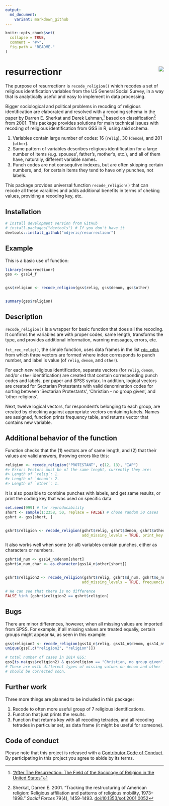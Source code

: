 ```yaml
---
output:
  md_document:
    variant: markdown_github
---
```


<!-- README.md is generated from README.Rmd. Please edit that file -->

```r
knitr::opts_chunk$set(
  collapse = TRUE,
  comment = "#>",
  fig.path = "README-"
)
```

# resurrectionr <img src="man/figures/logo.png" align="right" />

The purpose of resurrectionr is `recode_religion()` which recodes a set of religious identification variables from the US General Social Survey, in a way that is analytically useful and easy to implement in data processing.    

Bigger sociological and political problems in recoding of religious identification are elaborated and resolved with a recoding schema in the paper by Darren E. Sherkat and Derek Lehman,[^1] based on classification[^2] from 2001. This package provides solutions for main technical issues with recoding of religious identification from GSS in R, using said schema.    

  1. Variables contain large number of codes: 16 (`relig`), 30 (`denom`), and 201 (`other`).    
  2. Same pattern of variables describes religious identification for a large number of items (e.g. spouses', father's, mother's, etc.), and all of them have, naturally, different variable names.    
  3. Punch codes are not consequtive indexes, but are often skipping certain numbers, and, for certain items they tend to have only punches, not labels.    

This package provides universal function `recode_religion()` that can recode all these varaibles and adds additional benefits in terms of cheking values, providing a recoding key, etc.

## Installation

```r
# Install development version from GitHub
# install.packages("devtools") # If you don't have it
devtools::install_github("mdjeric/resurrectionr")
```


## Example

This is a basic use of function:

```r
library(resurrectionr)
gss <- gss14_f


gss$religion <- recode_religion(gss$relig, gss$denom, gss$other)


summary(gss$religion)
```


## Description

`recode_religion()` is a wrapper for basic function that does all the recoding. It confirms the variables are with proper codes, same length, transforms the type, and provides additional information, warning messages, errors, etc.

`fct_rec_relig()`, the simple function, uses data frames in the list [`rdo_cdbk`](reference/rdo_cdbk.html) from which three vectors are formed where index corresponds to punch number, and label is value (of `relig`, `denom`, and `other`).

For each *new* religious identification, separate vectors (for `relig`, `denom`, and/or `other` identification) are created that contain corresponding punch codes and labels, per paper and SPSS syntax. In addition, logical vectors are created for Sectarian Protestants with valid denomination codes for sorting between 'Sectarian Protestants', 'Christian - no group given', and 'other religions'.

Next, twelve logical vectors, for respondent's belonging to each group, are created by checking against appropriate vectors containing labels. Names are assigned, function prints frequency table, and returns vector that contains new variable.

## Additional behavior of the function
Function checks that the (1) vectors are of same length, and (2) that their values are valid answers, throwing errors like this:
```r
religion <- recode_religion("PROTESTANT", c(12, 13), "IAP")
#> Error: Vectors must be of the same lenght, currently they are:
#> Length of `relig`: 1.
#> Length of `denom`: 2.
#> Length of `other`: 1.
```

It is also possible to combine punches with labels, and get same results, or print the coding key that was used on specific data.

```r
set.seed(999) # for reproducability
short <- sample(1:2358, 50, replace = FALSE) # chose random 50 cases
gshrt <- gss[short, ]


gshrt$religion <- recode_religion(gshrt$relig, gshrt$denom, gshrt$other,
                                  add_missing_levels = TRUE, print_key = TRUE)
```

It also works well when some (or all) variables contain punches, either as characters or numbers.

```r
gshrt$d_num <- gss14_n$denom[short]
gshrt$o_num_char <- as.character(gss14_n$other[short])


gshrt$religion2 <- recode_religion(gshrt$relig, gshrt$d_num, gshrt$o_num_char,
                                  add_missing_levels = TRUE, frequencies = FALSE)

# We can see that there is no difference
FALSE %in% (gshrt$religion2 == gshrt$religion)
```

## Bugs

There are minor differences, however, when all missing values are imported from SPSS. For example,
if all missing values are treated equaliy, certain groups might appear `NA`, as seen in this example:

```r
gss$religion2 <- recode_religion(gss14_n$relig, gss14_n$denom, gss14_n$other, frequencies = FALSE)
unique(gss[,c("religion2", "religion")])

# total number of cases in 2014 GSS:
gss[is.na(gss$religion2) & gss$religion == "Christian, no group given",]
# These are with different types of missing values on denom and other
# should be corrected soon.

```


## Further work
Three more things are planned to be included in this package:    

1. Recode to often more useful group of 7 religious identifications.
2. Function that just prints the results.
3. Function that returns key with all recoding tetrades, and all recoding tetrades in particular set, as data frame (it might be useful for someone).

## Code of conduct

Please note that this project is released with a [Contributor Code of Conduct](CONDUCT.md). By participating in this project you agree to abide by its terms.

[^1]: ["After The Resurrection: The Field of the Sociology of Religion in the United States"](https://iranianredneck.wordpress.com/2016/11/29/why-reltrad-sucks-contesting-the-measure-of-american-religion/){target="_blank"}

[^2]: Sherkat, Darren E. 2001. "Tracking the restructuring of American religion: Religious affiliation and patterns of religious mobility, 1973–1998." *Social Forces* 79(4), 1459-1493. [doi:10.1353/sof.2001.0052](https://doi.org/10.1353/sof.2001.0052)

